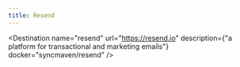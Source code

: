 ```yaml
---
title: Resend
---
```



<Destination
  name="resend"
  url="https://resend.io"
  description={"a platform for transactional and marketing emails"}
  docker="syncmaven/resend" />
